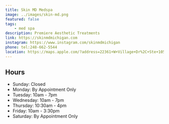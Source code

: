 ```yaml
---
title: Skin MD Medspa
image: ../images/skin-md.png
featured: false
tags: 
    - med spa
description: Premiere Aesthetic Treatments
link: https://skinmdmichigan.com
instagram: https://www.instagram.com/skinmdmichigan
phone: tel:248-662-5544
location: https://maps.apple.com/?address=22361+W+Village+Dr%2C+Ste+105%2C+Dearborn%2C+MI+48124%2C+United+States&auid=17878394997991948833&ll=42.3037528%2C-83.2499982&lsp=9902&q=Skin+MD+Medspa
---
```

## Hours

- Sunday: Closed
- Monday: By Appointment Only
- Tuesday: 10am - 7pm
- Wednesday: 10am - 7pm
- Thursday: 10:30am - 4pm
- Friday: 10am - 3:30pm
- Saturday: By Appointment Only